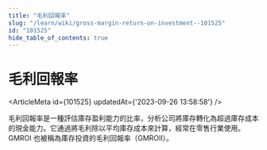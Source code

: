 ```yaml
---
title: "毛利回報率"
slug: "/learn/wiki/gross-margin-return-on-investment--101525"
id: "101525"
hide_table_of_contents: true
---
```



# 毛利回報率

<ArticleMeta id={101525} updatedAt={'2023-09-26 13:58:58'} />
<div className='border-solid border-b border-t-0 my-4 border-[var(--ifm-color-gray-300)]' />

毛利回報率是一種評估庫存盈利能力的比率，分析公司將庫存轉化為超過庫存成本的現金能力。它通過將毛利除以平均庫存成本來計算，經常在零售行業使用。GMROI 也被稱為庫存投資的毛利回報率（GMROII）。
